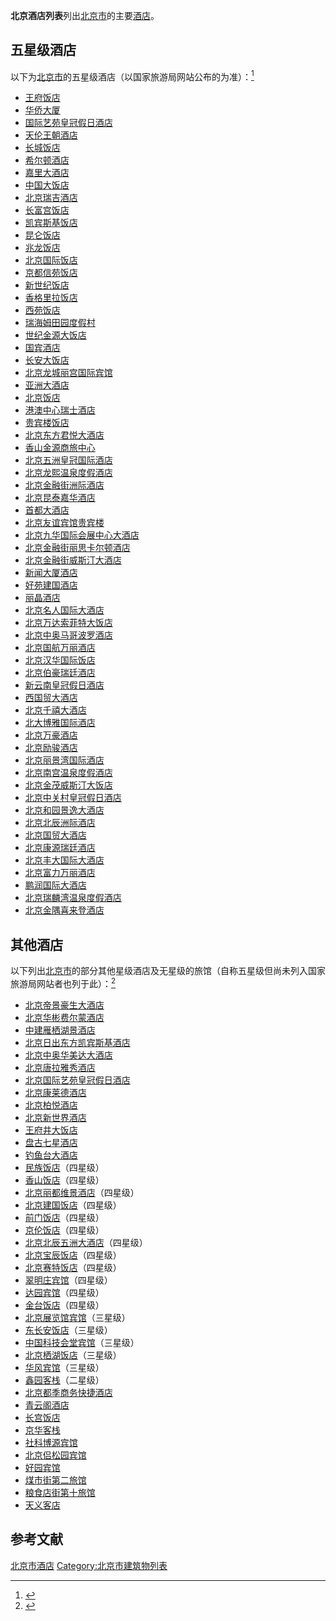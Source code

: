 '''北京酒店列表'''列出[[北京市|北京市]]的主要[[酒店|酒店]]。

==五星级酒店==
以下为[[北京市|北京市]]的五星级酒店（以国家旅游局网站公布的为准）：<ref>{{Cite web |url=http://www.cnta.gov.cn:8000/Forms/TravelCatalog/TravelCatalogList.aspx |title=五星级酒店，中华人民共和国国家旅游局，于2014-12-16查阅 |accessdate=2014-12-16 |archive-date=2014-10-21 |archive-url=https://web.archive.org/web/20141021033448/http://www.cnta.gov.cn:8000/Forms/TravelCatalog/TravelCatalogList.aspx |dead-url=no }}</ref>
*[[王府饭店|王府饭店]]
*[[华侨大厦|华侨大厦]]
*[[北京国际艺苑皇冠假日酒店|国际艺苑皇冠假日酒店]]
*[[天伦王朝酒店|天伦王朝酒店]]
*[[北京喜来登长城饭店|长城饭店]]
*[[希尔顿酒店|希尔顿酒店]]
*[[嘉里大酒店|嘉里大酒店]]
*[[中国大饭店|中国大饭店]]
*[[北京瑞吉酒店|北京瑞吉酒店]]
*[[长富宫饭店|长富宫饭店]]
*[[凯宾斯基饭店|凯宾斯基饭店]]
*[[昆仑饭店|昆仑饭店]]
*[[兆龙饭店|兆龙饭店]]
*[[北京国际饭店|北京国际饭店]]
*[[京都信苑饭店|京都信苑饭店]]
*[[新世纪饭店|新世纪饭店]]
*[[香格里拉饭店|香格里拉饭店]]
*[[西苑饭店|西苑饭店]]
*[[瑞海姆田园度假村|瑞海姆田园度假村]]
*[[世纪金源大饭店|世纪金源大饭店]]
*[[国宾酒店|国宾酒店]]
*[[长安大饭店|长安大饭店]]
*[[北京龙城丽宫国际宾馆|北京龙城丽宫国际宾馆]]
*[[亚洲大酒店|亚洲大酒店]]
*[[北京饭店|北京饭店]]
*[[港澳中心瑞士酒店|港澳中心瑞士酒店]]
*[[北京貴賓樓飯店|贵宾楼饭店]]
*[[北京东方君悦大酒店|北京东方君悦大酒店]]
*[[香山金源商旅中心|香山金源商旅中心]]
*[[北京五洲皇冠国际酒店|北京五洲皇冠国际酒店]]
*[[北京龙熙温泉度假酒店|北京龙熙温泉度假酒店]]
*[[北京金融街洲际酒店|北京金融街洲际酒店]]
*[[北京昆泰嘉华酒店|北京昆泰嘉华酒店]]
*[[首都大酒店|首都大酒店]]
*[[友谊宾馆|北京友谊宾馆贵宾楼]]
*[[北京九华国际会展中心大酒店|北京九华国际会展中心大酒店]]
*[[北京金融街丽思卡尔顿酒店|北京金融街丽思卡尔顿酒店]]
*[[北京金融街威斯汀大酒店|北京金融街威斯汀大酒店]]
*[[新闻大厦|新闻大厦酒店]]
*[[好苑建国酒店|好苑建国酒店]]
*[[丽晶酒店|丽晶酒店]]
*[[北京名人国际大酒店|北京名人国际大酒店]]
*[[北京万达索菲特大饭店|北京万达索菲特大饭店]]
*[[北京中奥马哥波罗酒店|北京中奥马哥波罗酒店]]
*[[北京国航万丽酒店|北京国航万丽酒店]]
*[[北京汉华国际饭店|北京汉华国际饭店]]
*[[北京伯豪瑞廷酒店|北京伯豪瑞廷酒店]]
*[[新云南皇冠假日酒店|新云南皇冠假日酒店]]
*[[西国贸大酒店|西国贸大酒店]]
*[[北京千禧大酒店|北京千禧大酒店]]
*[[北大博雅国际酒店|北大博雅国际酒店]]
*[[北京万豪酒店|北京万豪酒店]]
*[[勵駿酒店_(北京)|北京励骏酒店]]
*[[北京丽景湾国际酒店|北京丽景湾国际酒店]]
*[[北京南宫温泉度假酒店|北京南宫温泉度假酒店]]
*[[北京金茂威斯汀大饭店|北京金茂威斯汀大饭店]]
*[[北京中关村皇冠假日酒店|北京中关村皇冠假日酒店]]
*[[北京和园景逸大酒店|北京和园景逸大酒店]]
*[[北京北辰洲际酒店|北京北辰洲际酒店]]
*[[北京国贸大酒店|北京国贸大酒店]]
*[[北京康源瑞廷酒店|北京康源瑞廷酒店]]
*[[北京丰大国际大酒店|北京丰大国际大酒店]]
*[[北京富力万丽酒店|北京富力万丽酒店]]
*[[鹏润国际大酒店|鹏润国际大酒店]]
*[[北京瑞麟湾温泉度假酒店|北京瑞麟湾温泉度假酒店]]
*[[北京金隅喜来登酒店|北京金隅喜来登酒店]]

==其他酒店==
以下列出[[北京市|北京市]]的部分其他星级酒店及无星级的旅馆（自称五星级但尚未列入国家旅游局网站者也列于此）：<ref>{{Cite web |url=http://www.bjhotels.com/hotel/star5.htm |title=北京五星级酒店名录，北京酒店预订网，于2014-12-16查阅 |accessdate=2014-12-16 |archive-date=2015-02-09 |archive-url=https://web.archive.org/web/20150209101901/http://bjhotels.com/hotel/star5.htm |dead-url=yes }}</ref>

*[[北京帝景豪生大酒店|北京帝景豪生大酒店]]
*[[北京华彬费尔蒙酒店|北京华彬费尔蒙酒店]]
*[[中建雁栖湖景酒店|中建雁栖湖景酒店]]
*[[北京日出东方凯宾斯基酒店|北京日出东方凯宾斯基酒店]]
*[[北京中奥华美达大酒店|北京中奥华美达大酒店]]
*[[北京唐拉雅秀酒店|北京唐拉雅秀酒店]]
*[[北京国际艺苑皇冠假日酒店|北京国际艺苑皇冠假日酒店]]
*[[北京康莱德|北京康莱德酒店]]
*[[北京柏悦酒店|北京柏悦酒店]]
*[[北京新世界中心|北京新世界酒店]]
*[[王府井大饭店|王府井大饭店]]
*[[盘古大观|盘古七星酒店]]
*[[钓鱼台大酒店|钓鱼台大酒店]]
*[[民族饭店|民族饭店]]（四星级）
*[[香山饭店|香山饭店]]（四星级）
*[[北京丽都维景酒店|北京丽都维景酒店]]（四星级）
*[[北京建国饭店|北京建国饭店]]（四星级）
*[[前门饭店|前门饭店]]（四星级）
*[[京伦饭店|京伦饭店]]（四星级）
*[[北京北辰五洲大酒店|北京北辰五洲大酒店]]（四星级）
*[[北京恒基中心|北京宝辰饭店]]（四星级）
*[[北京赛特饭店|北京赛特饭店]]（四星级）
*[[翠明庄宾馆|翠明庄宾馆]]（四星级）
*[[达园宾馆|达园宾馆]]（四星级）
*[[金台饭店|金台饭店]]（四星级）
*[[北京展览馆|北京展览馆宾馆]]（三星级）
*[[东长安饭店|东长安饭店]]（三星级）
*[[中国科技会堂|中国科技会堂宾馆]]（三星级）
*[[北京栖湖饭店|北京栖湖饭店]]（三星级）
*[[华风宾馆|华风宾馆]]（三星级）
*[[鑫园客栈|鑫园客栈]]（二星级）
*[[华龙街_(北京)|北京都季商务快捷酒店]]
*[[青云阁|青云阁酒店]]
*[[北京贵州会馆|长宫饭店]]
*[[京华客栈|京华客栈]]
*[[社科博源宾馆|社科博源宾馆]]
*[[北京侣松园宾馆|北京侣松园宾馆]]
*[[东城区史家胡同51、53、55号宅院|好园宾馆]]
*[[煤市街第二旅馆|煤市街第二旅馆]]
*[[粮食店街第十旅馆|粮食店街第十旅馆]]
*[[天义客店|天义客店]]

==参考文献==
{{reflist}}

[[Category:北京市酒店|]]
[[Category:北京市建筑物列表|Category:北京市建筑物列表]]